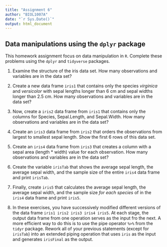 ```yaml
---
title: "Assignment 6"
author: "BIOL1007A"
date: "`r Sys.Date()`"
output: html_document
---
```

 
## Data manipulations using the `dplyr` package  

This homework assignment focus on data manipulation in `R`. Complete these problems using the `dplyr` and `tidyverse` packages. 

1. Examine the structure of the iris data set. How many observations and variables are in the data set?   

2. Create a new data frame `iris1` that contains only the species *virginica* and *versicolor* with sepal lengths longer than 6 cm and sepal widths longer than 2.5 cm. How many observations and variables are in the data set?      

3. Now, create a `iris2` data frame from `iris1` that contains only the columns for Species, Sepal.Length, and Sepal.Width. How many observations and variables are in the data set?   

4. Create an `iris3` data frame from `iris2` that orders the observations from largest to smallest sepal length. Show the first 6 rows of this data set.    

5. Create an `iris4` data frame from `iris3` that creates a column with a sepal area (length * width) value for each observation. How many observations and variables are in the data set?

6. Create the variable `irisTab` that shows the average sepal length, the average sepal width, and the sample size of the entire `iris4` data frame and print `irisTab`.

7. Finally, create `iris5` that calculates the average sepal length, the average sepal width, and the sample size *for each species* of in the `iris4` data frame and print `iris5`.

8. In these exercises, you have successively modified different versions of the data frame `iris1 iris2 iris3 iris4 iris5`. At each stage, the output data frame from one operation serves as the input fro the next. A more efficient way to do this is to use the pipe operator `%>%` from the `tidyr` package. Rework all of your previous statements (except for `irisTab`) into an extended piping operation that uses `iris` as the input and generates `irisFinal` as the output.

